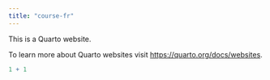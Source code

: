 ```yaml
---
title: "course-fr"
---
```


This is a Quarto website.

To learn more about Quarto websites visit <https://quarto.org/docs/websites>.

```r
1 + 1
```
